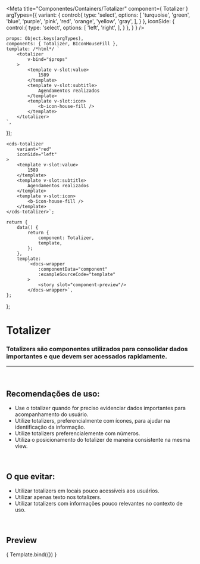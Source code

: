 
<Meta
	title="Componentes/Containers/Totalizer"
	component={ Totalizer }
	argTypes={{
		variant: {
			control:{
				type: 'select',
				options: [
					'turquoise',
					'green',
					'blue',
					'purple',
					'pink',
					'red',
					'orange',
					'yellow',
					'gray',
				],
			}
		},
		iconSide: {
			control:{
				type: 'select',
				options: [
					'left',
					'right',
				],
			}
		},
	}
}
/>

	props: Object.keys(argTypes),
	components: { Totalizer, BIconHouseFill },
	template: /*html*/ `
		<totalizer
			v-bind="$props" 
		>
			<template v-slot:value>
				1589
			</template>
			<template v-slot:subtitle>
				Agendamentos realizados
			</template>
			<template v-slot:icon>
				<b-icon-house-fill />
			</template>
		</totalizer>
	`,
});

	<cds-totalizer
		variant="red"
		iconSide="left"
	>
		<template v-slot:value>
			1589
		</template>
		<template v-slot:subtitle>
			Agendamentos realizados
		</template>
		<template v-slot:icon>
			<b-icon-house-fill />
		</template>
	</cds-totalizer>`;

	return {
		data() {
			return {
				component: Totalizer,
				template,
			};
		},
		template:
			`<docs-wrapper
				:componentData="component"
				:exampleSourceCode="template"				
			>
				<story slot="component-preview"/>
			</docs-wrapper>`,
	};
};

# Totalizer

### Totalizers são componentes utilizados para consolidar dados importantes e que devem ser acessados rapidamente.
---
<br />

## Recomendações de uso:
- Use o totalizer quando for preciso evidenciar dados importantes para acompanhamento do usuário.
- Utilize totalizers, preferencialmente com ícones, para ajudar na identificação da informação.
- Utilize totalizers preferencialemente com números.
- Utiliza o posicionamento do totalizer de maneira consistente na mesma view.

<br />

## O que evitar:
- Utilizar totalizers em locais pouco acessíveis aos usuários.
- Utilizar apenas texto nos totalizers.
- Utilizar totalizers com informações pouco relevantes no contexto de uso.

<br />

## Preview

<Canvas>
	<Story
		name="Totalizer"
		decorators={[docsDecorator]}
		args={{
			variant: 'red',
			iconSide: 'left'
		}}
	>
		{ Template.bind({}) }
	</Story>
</Canvas>

<ArgsTable story="Totalizer" />